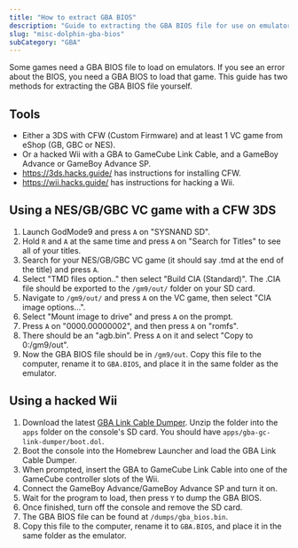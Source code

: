 ```yaml
---
title: "How to extract GBA BIOS"
description: "Guide to extracting the GBA BIOS file for use on emulators"
slug: "misc-dolphin-gba-bios"
subCategory: "GBA"
---
```


Some games need a GBA BIOS file to load on emulators. If you see an error about the BIOS, you need a GBA BIOS to load that game. This guide has two methods for extracting the GBA BIOS file yourself.

## Tools

- Either a 3DS with CFW (Custom Firmware) and at least 1 VC game from eShop (GB, GBC or NES).
- Or a hacked Wii with a GBA to GameCube Link Cable, and a GameBoy Advance or GameBoy Advance SP.
- https://3ds.hacks.guide/ has instructions for installing CFW.
- https://wii.hacks.guide/ has instructions for hacking a Wii.

## Using a NES/GB/GBC VC game with a CFW 3DS

1. Launch GodMode9 and press `A` on "SYSNAND SD".
2. Hold `R` and `A` at the same time and press `A` on "Search for Titles" to see all of your titles.
3. Search for your NES/GB/GBC VC game (it should say .tmd at the end of the title) and press `A`.
4. Select "TMD files option.." then select "Build CIA (Standard)". The .CIA file should be exported to the `/gm9/out/` folder on your SD card.
5. Navigate to `/gm9/out/` and press `A` on the VC game, then select "CIA image options...".
6. Select "Mount image to drive" and press `A` on the prompt.
7. Press `A` on "0000.00000002", and then press `A` on "romfs".
8. There should be an "agb.bin". Press `A` on it and select "Copy to 0:/gm9/out".
9. Now the GBA BIOS file should be in `/gm9/out`. Copy this file to the computer, rename it to `GBA.BIOS`, and place it in the same folder as the emulator.

## Using a hacked Wii

1. Download the latest [GBA Link Cable Dumper](https://github.com/FIX94/gba-link-cable-dumper/releases). Unzip the folder into the `apps` folder on the console's SD card. You should have `apps/gba-gc-link-dumper/boot.dol`.
2. Boot the console into the Homebrew Launcher and load the GBA Link Cable Dumper.
3. When prompted, insert the GBA to GameCube Link Cable into one of the GameCube controller slots of the Wii.
4. Connect the GameBoy Advance/GameBoy Advance SP and turn it on.
5. Wait for the program to load, then press `Y` to dump the GBA BIOS.
6. Once finished, turn off the console and remove the SD card.
7. The GBA BIOS file can be found at `/dumps/gba_bios.bin`.
8. Copy this file to the computer, rename it to `GBA.BIOS`, and place it in the same folder as the emulator.
